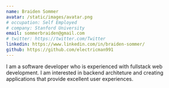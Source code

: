 ```yaml
---
name: Braiden Sommer
avatar: /static/images/avatar.png
# occupation: Self Employed
# company: Stanford University
email: sommerbraiden@gmail.com
# twitter: https://twitter.com/Twitter
linkedin: https://www.linkedin.com/in/braiden-sommer/
github: https://github.com/electricman991
---
```


I am a software developer who is experienced with fullstack web development. I am interested in backend architeture and creating applications 
that provide excellent user experiences.


